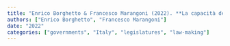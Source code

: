 ```yaml
---
title: "Enrico Borghetto & Francesco Marangoni (2022). **La capacità del governo in Italia: un rafforzamento incompiuto**. In Gianfranco Baldini, Andrea Pritoni (eds.), *Il sistema politico Italiano: cittadini, attori e istituzioni* pp. 231--156 Mondadori."
authors: ["Enrico Borghetto", "Francesco Marangoni"]
date: "2022"
categories: ["governments", "Italy", "legislatures", "law-making"]
---
```

